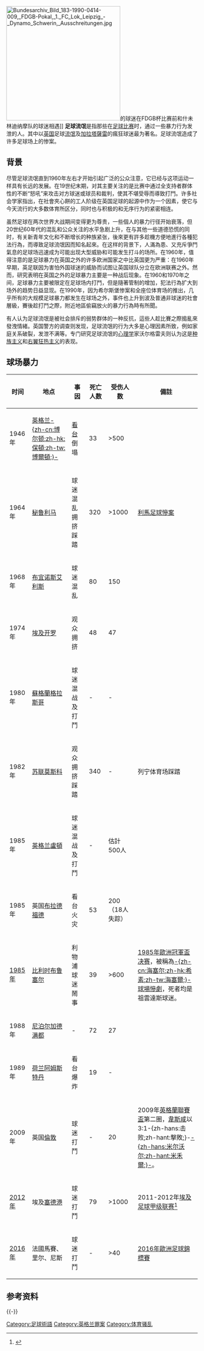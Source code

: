 {{noteTA
|1=zh-hans:尤文图斯;zh-hk:祖雲達斯;zh-tw:尤文圖斯;
|G1=足球
|G2=EPL
}}
[[File:Bundesarchiv_Bild_183-1990-0414-009,_FDGB-Pokal,_1._FC_Lok_Leipzig_-_Dynamo_Schwerin,_Ausschreitungen.jpg|300px]]的球迷在FDGB杯比赛前和什未林迪纳摩队的球迷相遇]]
'''足球流氓'''是指那些在[[足球比赛|足球比赛]]时，通过一些暴力行为发泄的人。其中以[[英国|英国]]足球[[流氓|流氓]]及[[加拉塔薩雷|加拉塔薩雷]]的瘋狂球迷最为著名。足球流氓造成了许多足球场上的惨案。

== 背景 ==
尽管足球流氓直到1960年左右才开始引起广泛的公众注意，它已经与这项运动一样具有长远的发展。在19世纪末期，对其主要关注的是比赛中通过全支持者群体性的不断“怒吼”来攻击对方球迷或球员和裁判，使其不堪受辱而導致打鬥。许多社会学家指出，在社會夾心餅的工人阶级在英国足球的起源中作为一个因素，使它与今天流行的大多数体育所区分，同时也与积极的和无序行为的紧密相连。

虽然足球在两次世界大战期间变得更为尊贵，一些個人的暴力行径开始衰落，但20世纪60年代的混乱和公众关注的水平急剧上升，在与其他一些道德恐慌的同时，有关新青年文化和不断增长的种族紧张，後來更有許多趁機方便地進行各種犯法行為，而導致足球流氓因而知名起來。在这样的背景下，人滿為患、又充斥爭鬥氣息的足球场迅速成为可能出现大型威胁和可能发生打斗的场所。在1960年，值得注意的是足球暴力在英国之外的许多欧洲国家之中比英国更为严重：在1960年早期，英足联因为害怕外国球迷的威胁而试图让英国球队分立在欧洲联赛之外。然而，研究表明在英国之外的足球暴力主要是一种战后现象。在1960和1970年之间，足球暴力主要被限定在足球场内打鬥，但是隨著管制的增加，犯法行為扩大到场外的趋势日益显现。在1990年，因为希尔斯堡惨案和全座位体育场的推出，几乎所有的大规模足球暴力都发生在球场之外，事件也上升到波及普通非球迷的社會層級，賽後趁打鬥之際，附近地區偷竊放火的暴力行為時有所聞。

有人认为足球流氓是被社会排斥的弱势群体的一种反抗，這些人趁比賽之際搗亂來發洩情緒。英国警方的调查则发现，足球流氓的行为大多是心理因素所致，例如家庭关系破裂，发泄不满等。专门研究足球流氓的[[心理学|心理学]]家沃尔格雷夫则认为这是[[种族主义|种族主义]]和[[右翼|右翼]][[狂热主义|狂热主义]]的表现。

==球场暴力==

{| class="wikitable sortable"
!时间||地点||事因||死亡人数||受伤人数||備註
|-
|1946年||[[英格兰|英格兰]][[博尔顿|-{zh-cn:博尔顿;zh-hk:保頓;zh-tw:博爾頓;}-]]||[[看台|看台]]倒塌||33||>500
|-
|1964年||[[秘鲁|秘鲁]][[利马|利马]]||球迷混乱拥挤踩踏||320||>1000||[[利馬足球慘案|利馬足球慘案]]
|-
|1968年||[[布宜诺斯艾利斯|布宜诺斯艾利斯]]||球迷混乱||80||150
|-
|1974年||[[埃及|埃及]][[开罗|开罗]]||观众拥挤||48||47
|-
|1980年||[[蘇格蘭|蘇格蘭]][[格拉斯哥|格拉斯哥]]||球迷混战及打鬥||-||-
|-
|1982年||[[苏联|苏联]][[莫斯科|莫斯科]]||观众拥挤踩踏||340||-||列宁体育场踩踏
|-
|1985年||[[英格兰|英格兰]][[盧頓|盧頓]]||球迷混战及打鬥||-||估計500人
|-
|1985年||英国[[布拉德福德|布拉德福德]]||看台火灾||53||200（18人失踪）
|-
|[[希素球場慘劇|1985年]]||[[比利时|比利时]][[布鲁塞尔|布鲁塞尔]]||利物浦球迷鬧事||39||>600||[[1985年歐洲冠軍盃决赛|1985年歐洲冠軍盃决赛]]，被稱為[[希素球場慘劇|-{zh-cn:海塞尔;zh-hk:希素;zh-tw:海塞爾;}-球場慘劇]]，死者均是祖雲達斯球迷。
|-
|1988年||[[尼泊尔|尼泊尔]][[加德满都|加德满都]]||-||72||27
|-
|1989年||[[荷兰|荷兰]][[阿姆斯特丹|阿姆斯特丹]]||看台爆炸||19||-
|-
|2009年||英国[[倫敦|倫敦]]||球迷打鬥||-||20||2009年[[英格蘭聯賽盃|英格蘭聯賽盃]]第二圈，[[韋斯咸|韋斯咸]]以3:1-{zh-hans:击败;zh-hant:撃敗;}-[[米禾爾|-{zh-hans:米尔沃尔;zh-hant:米禾爾;}-]]。
|-
|[[塞德港球迷暴力骚乱|2012年]]||埃及[[塞德港|塞德港]]||球迷打鬥||79||>1000||2011-2012年[[埃及足球甲级联赛|埃及足球甲级联赛]]<ref name=stats>{{cite news|title=Egypt football pitch invasion leaves dozens dead|url=http://www.guardian.co.uk/world/2012/feb/01/egypt-football-pitch-invasion-dead?newsfeed=true|publisher=''[[The_Guardian|The Guardian]]''|date=1 February 2012|accessdate=1 February 2012|archive-date=2012-02-03|archive-url=https://web.archive.org/web/20120203233837/http://www.guardian.co.uk/world/2012/feb/01/egypt-football-pitch-invasion-dead?newsfeed=true|dead-url=no}}</ref>
|-
|[[2016年歐洲足球錦標賽球迷騷亂|2016年]]||法國馬賽、里尔、尼斯||球迷打鬥||-||>40||[[2016年歐洲足球錦標賽|2016年歐洲足球錦標賽]]
|}

== 参考资料 ==
{{reflist}}
{{-}}
{{應援文化}}

[[Category:足球術語|Category:足球術語]]
[[Category:英格兰罪案|Category:英格兰罪案]]
[[Category:体育骚乱|Category:体育骚乱]]